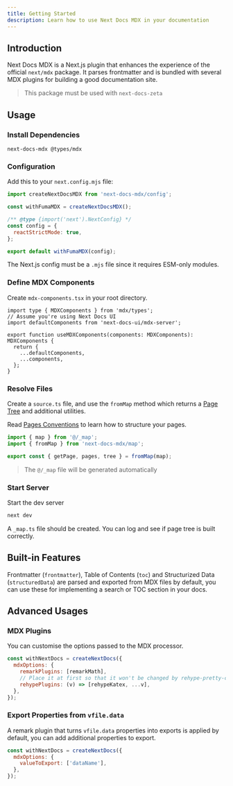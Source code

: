 ```yaml
---
title: Getting Started
description: Learn how to use Next Docs MDX in your documentation
---
```


## Introduction

Next Docs MDX is a Next.js plugin that enhances the experience of the official
`next/mdx` package. It parses frontmatter and is bundled with several MDX
plugins for building a good documentation site.

> This package must be used with `next-docs-zeta`

## Usage

### Install Dependencies

```package-install
next-docs-mdx @types/mdx
```

### Configuration

Add this to your `next.config.mjs` file:

```js
import createNextDocsMDX from 'next-docs-mdx/config';

const withFumaMDX = createNextDocsMDX();

/** @type {import('next').NextConfig} */
const config = {
  reactStrictMode: true,
};

export default withFumaMDX(config);
```

<Callout title="Be Careful" type='warn' className="mt-4">

The Next.js config must be a `.mjs` file since it requires ESM-only modules.

</Callout>

### Define MDX Components

Create `mdx-components.tsx` in your root directory.

```tsx
import type { MDXComponents } from 'mdx/types';
// Assume you're using Next Docs UI
import defaultComponents from 'next-docs-ui/mdx-server';

export function useMDXComponents(components: MDXComponents): MDXComponents {
  return {
    ...defaultComponents,
    ...components,
  };
}
```

### Resolve Files

Create a `source.ts` file, and use the `fromMap` method which returns a
[Page Tree](/docs/headless/page-tree) and additional utilities.

Read [Pages Conventions](/docs/headless/utils/build-page-tree#pages-structure)
to learn how to structure your pages.

```ts title="source.ts"
import { map } from '@/_map';
import { fromMap } from 'next-docs-mdx/map';

export const { getPage, pages, tree } = fromMap(map);
```

> The `@/_map` file will be generated automatically

### Start Server

Start the dev server

```bash
next dev
```

A `_map.ts` file should be created. You can log and see if page tree is built
correctly.

## Built-in Features

Frontmatter (`frontmatter`), Table of Contents (`toc`) and Structurized Data (`structuredData`) are parsed
and exported from MDX files by default, you can use these for implementing a
search or TOC section in your docs.

## Advanced Usages

### MDX Plugins

You can customise the options passed to the MDX processor.

```js
const withNextDocs = createNextDocs({
  mdxOptions: {
    remarkPlugins: [remarkMath],
    // Place it at first so that it won't be changed by rehype-pretty-code
    rehypePlugins: (v) => [rehypeKatex, ...v],
  },
});
```

### Export Properties from `vfile.data`

A remark plugin that turns `vfile.data` properties into exports is applied by
default, you can add additional properties to export.

```js
const withNextDocs = createNextDocs({
  mdxOptions: {
    valueToExport: ['dataName'],
  },
});
```
